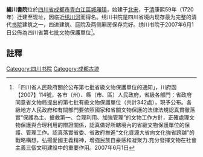 {{msg:四川省文物保護單位
|名稱 = 繡川書院
|編號 = 56
|圖片 = 
|級別 = S7
|分類 = 
|時代 = [[清代|清代]]
|地点 = [[四川省|四川省]][[成都市|成都市]][[青白江區|青白江區]]
|坐標 =
|登錄 = 2007年6月1日
}}
'''繡川書院'''位於[[四川省|四川省]][[成都市|成都市]][[青白江區|青白江區]][[城厢镇_(成都市)|城厢镇]]，始建于[[北宋|北宋]]，于[[清朝|清]]康熙59年（1720年）迁建至现址，因临近[[绣川河|绣川河]]而得名。绣川书院是四川省境内现存最为完整的清代[[书院|书院]]建筑之一，四进建筑、庭院及两侧厢房保存完好。绣川书院于2007年6月1日公佈為四川省第七批文物保護單位<ref>「四川省人民政府關於公布第七批省級文物保護單位的通知」，川府函【2007】114號，各市（州）、縣（市、區）人民政府，省級各部門：省政府同意省文物局提出的第七批有級文物保護單位（共計342處），現予公布。各級地方人民政府和有關部門要依照國家和省關文物保護的法律法規認真貫徹落實“保護為主、搶救第一、合理利用、加強管理”的文物工作方針，正確處理文物保護與合理利用的辯證關係，認真做好所轄境內的省級文物保護單位的保護、管理工作。認真落實省委、省政府推進“文化資源大省向文化強省跨越”的戰略構想，弘揚愛國主義精神，增強民族自豪感和凝聚力.充分發揮文物在社會主義三個文明建設中的重要作用。2007年6月1日</ref>。

==註釋==
{{reflist}}
{{成都市境内的四川省文物保护单位}}
[[Category:四川书院|Category:四川书院]]
[[Category:成都古迹|Category:成都古迹]]